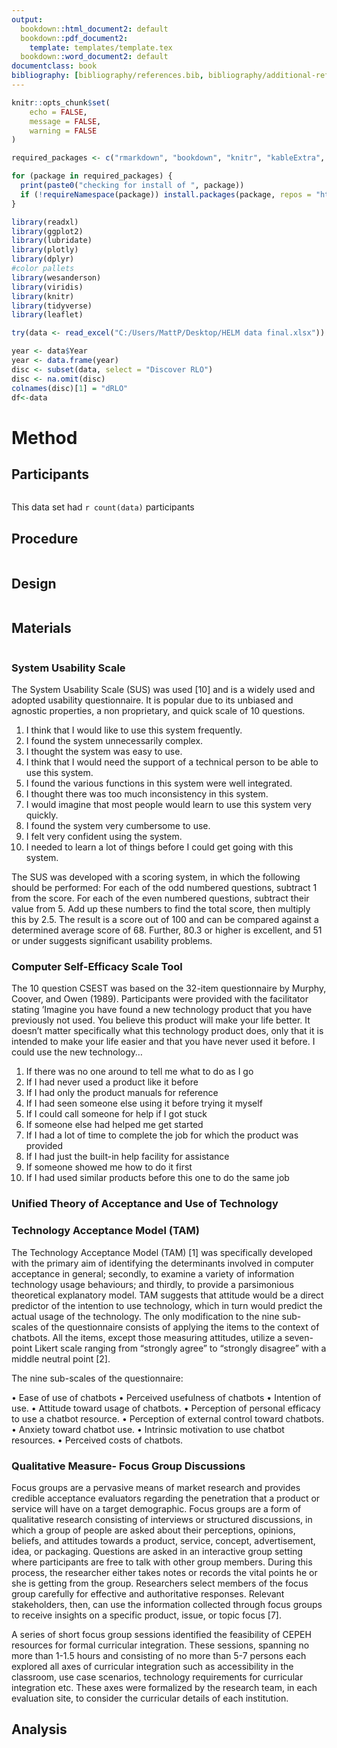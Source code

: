 ```yaml
---
output:
  bookdown::html_document2: default
  bookdown::pdf_document2:
    template: templates/template.tex
  bookdown::word_document2: default
documentclass: book
bibliography: [bibliography/references.bib, bibliography/additional-references.bib]
---
```



```r
knitr::opts_chunk$set(
	echo = FALSE,
	message = FALSE,
	warning = FALSE
)

required_packages <- c("rmarkdown", "bookdown", "knitr", "kableExtra", "tidyverse", "here", "readxl", "ggplot2", "lubridate", "plotly", "dplyr", "wesanderson", "viridis","leaflet")

for (package in required_packages) {
  print(paste0("checking for install of ", package))
  if (!requireNamespace(package)) install.packages(package, repos = "http://cran.rstudio.com")
}

library(readxl)
library(ggplot2)
library(lubridate)
library(plotly)
library(dplyr)
#color pallets
library(wesanderson)
library(viridis)
library(knitr)
library(tidyverse)
library(leaflet)

try(data <- read_excel("C:/Users/MattP/Desktop/HELM data final.xlsx"))

year <- data$Year
year <- data.frame(year)
disc <- subset(data, select = "Discover RLO")
disc <- na.omit(disc)
colnames(disc)[1] = "dRLO"
df<-data
```


# Method

\minitoc <!-- this will include a mini table of contents-->

## Participants

```r



```

This data set had `r count(data)` participants 



## Procedure

```r



```

## Design
```r



```


## Materials

```r

```


### System Usability Scale

The System Usability Scale (SUS) was used [10] and is a widely used and adopted usability questionnaire. It is popular due to its unbiased and agnostic properties, a non proprietary, and quick scale of 10 questions.


1.	I think that I would like to use this system frequently.
2.	I found the system unnecessarily complex.
3.	I thought the system was easy to use.
4.	I think that I would need the support of a technical person to be able to use this system.
5.	I found the various functions in this system were well integrated.
6.	I thought there was too much inconsistency in this system.
7.	I would imagine that most people would learn to use this system very quickly.
8.	I found the system very cumbersome to use.
9.	I felt very confident using the system.
10.	I needed to learn a lot of things before I could get going with this system.


The SUS was developed with a scoring system, in which the following should be performed: For each of the odd numbered questions, subtract 1 from the score. For each of the even numbered questions, subtract their value from 5. Add up these numbers to find the total score, then multiply this by 2.5. The result is a score out of 100 and can be compared against a determined average score of 68. Further, 80.3 or higher is excellent, and 51 or under suggests significant usability problems.


### Computer Self-Efficacy Scale Tool

The 10 question CSEST was based on the 32-item questionnaire by Murphy, Coover, and Owen (1989). Participants were provided with the facilitator stating ‘Imagine you have found a new technology product that you have previously not used. You believe this product will make your life better. It doesn’t matter specifically what this technology product does, only that it is intended to make your life easier and that you have never used it before. I could use the new technology... 


1. If there was no one around to tell me what to do as I go 
2. If I had never used a product like it before 
3. If I had only the product manuals for reference 
4. If I had seen someone else using it before trying it myself 
5. If I could call someone for help if I got stuck 
6. If someone else had helped me get started 
7. If I had a lot of time to complete the job for which the product was provided 
8. If I had just the built-in help facility for assistance 
9. If someone showed me how to do it first 
10. If I had used similar products before this one to do the same job



### Unified Theory of Acceptance and Use of Technology

### Technology Acceptance Model (TAM)

The Technology Acceptance Model (TAM) [1]  was specifically developed with the primary aim of identifying the determinants involved in computer acceptance in general; secondly, to examine a variety of information technology usage behaviours; and thirdly, to provide a parsimonious theoretical explanatory model.  TAM suggests that attitude would be a direct predictor of the intention to use technology, which in turn would predict the actual usage of the technology. The only modification to the nine sub-scales of the questionnaire consists of applying the items to the context of chatbots. All the items, except those measuring attitudes, utilize a seven-point Likert scale ranging from “strongly agree” to “strongly disagree” with a middle neutral point [2]. 


The nine sub-scales of the questionnaire:

•	Ease of use of chatbots
•	Perceived usefulness of chatbots
•	Intention of use. 
•	Attitude toward usage of chatbots.
•	Perception of personal efficacy to use a chatbot resource. 
•	Perception of external control toward chatbots.
•	Anxiety toward chatbot use.
•	Intrinsic motivation to use chatbot resources. 
•	Perceived costs of chatbots.


### Qualitative Measure- Focus Group Discussions 

Focus groups are a pervasive means of market research and provides credible acceptance evaluators regarding the penetration that a product or service will have on a target demographic. Focus groups are a form of qualitative research consisting of interviews or structured discussions, in which a group of people are asked about their perceptions, opinions, beliefs, and attitudes towards a product, service, concept, advertisement, idea, or packaging. Questions are asked in an interactive group setting where participants are free to talk with other group members. During this process, the researcher either takes notes or records the vital points he or she is getting from the group. Researchers select members of the focus group carefully for effective and authoritative responses. Relevant stakeholders, then, can use the information collected through focus groups to receive insights on a specific product, issue, or topic focus [7]. 

A series of short focus group sessions identified the feasibility of CEPEH resources for formal curricular integration. These sessions, spanning no more than 1-1.5 hours and consisting of no more than 5-7 persons each explored all axes of curricular integration such as accessibility in the classroom, use case scenarios, technology requirements for curricular integration etc. These axes were formalized by the research team, in each evaluation site, to consider the curricular details of each institution.  




## Analysis



